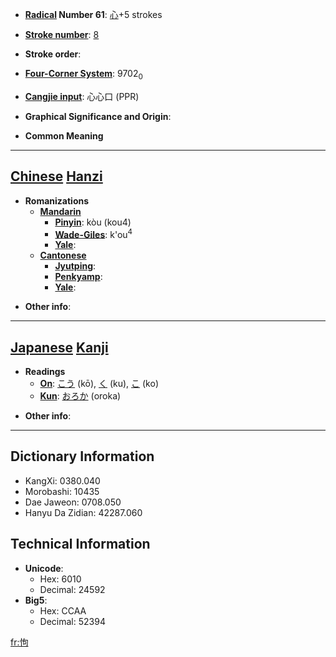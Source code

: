 * '''[[Wiktionary:Chinese radical index| Radical]] Number 61''': [[Wiktionary:Chinese radical index 心|心]]+5 strokes

* '''[[Wiktionary:Chinese total strokes index|Stroke number]]''': [[Wiktionary:Chinese total strokes index 8|8]]

* '''Stroke order''': 

* '''[[Wiktionary:Chinese four corner index|Four-Corner System]]''': 9702<sub>0</sub>

* '''[[Wiktionary:Chinese Cangjie index|Cangjie input]]''': 心心口 (PPR)

* '''Graphical Significance and Origin''': 

* '''Common Meaning'''

----

== [[Chinese]] [[Hanzi]] ==

* '''Romanizations'''
** '''[[Mandarin]]'''
*** '''[[Pinyin]]''': kòu (kou4)
*** '''[[Wade-Giles]]''': k'ou<sup>4</sup>
*** '''[[Yale]]''': 
** '''[[Cantonese]]'''
*** '''[[Jyutping]]''':
*** '''[[Penkyamp]]''': 
*** '''[[Yale]]''': 

* '''Other info''': 

----

== [[Japanese]] [[Kanji]] ==

* '''Readings'''
** '''[[On]]''': [[こう]] (kō), [[く]] (ku), [[こ]] (ko)
** '''[[Kun]]''': [[おろか]] (oroka)

* '''Other info''':  

----

== Dictionary Information ==

* KangXi: 0380.040
* Morobashi: 10435
* Dae Jaweon: 0708.050
* Hanyu Da Zidian: 42287.060

== Technical Information ==

* '''Unicode''':
** Hex: 6010
** Decimal: 24592
* '''Big5''':
** Hex: CCAA
** Decimal: 52394

[[fr:怐]]